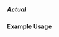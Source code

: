 ===== Actual ===== 
{{for revision 1.03}}
==== Example Usage ====

<code xml>
    <actual value="N=41;P=56"/>
</code>